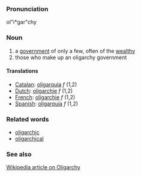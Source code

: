 ===Pronunciation===
ol"i*gar"chy

===Noun===
# a [[government]] of only a few, often of the [[wealthy]]
# those who make up an oligarchy government
====Translations====

*[[Catalan]]: [[oligarquia]] ''f'' (1,2)
*[[Dutch]]: [[oligarchie]] ''f'' (1,2)
*[[French]]: [[oligarchie]] ''f'' (1,2)
*[[Spanish]]: [[oligarquía]] ''f'' (1,2)

===Related words===
* [[oligarchic]]
* [[oligarchical]]

===See also===
[http://en2.wikipedia.org/wiki/Oligarchy Wikipedia article on Oligarchy]
